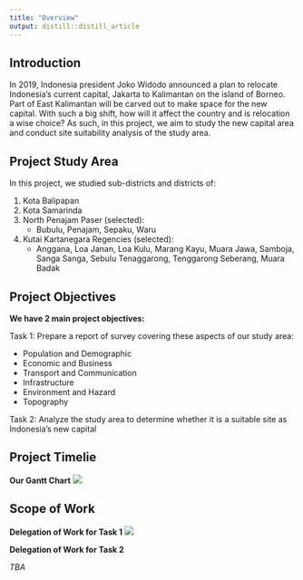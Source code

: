 ```yaml
---
title: "Overview"
output: distill::distill_article
---
```

## Introduction 
In 2019, Indonesia president Joko Widodo announced a plan to relocate Indonesia's current capital, Jakarta to Kalimantan on the island of Borneo. Part of East Kalimantan will be carved out to make space for the new capital. With such a big shift, how will it affect the country and is relocation a wise choice? As such, in this project, we aim to study the new capital area and conduct site suitability analysis of the study area. 

## Project Study Area
In this project, we studied sub-districts and districts of: 

1. Kota Balipapan
2. Kota Samarinda
3. North Penajam Paser (selected):
    * Bubulu, Penajam, Sepaku, Waru
4. Kutai Kartanegara Regencies (selected):
    * Anggana, Loa Janan, Loa Kulu, Marang Kayu, Muara Jawa, Samboja, Sanga Sanga, Sebulu Tenaggarong, Tenggarong Seberang, Muara Badak

## Project Objectives
**We have 2 main project objectives:**

Task 1: Prepare a report of survey covering these aspects of our study area:

   * Population and Demographic
   * Economic and Business
   * Transport and Communication
   * Infrastructure
   * Environment and Hazard
   * Topography
   
Task 2: Analyze the study area to determine whether it is a suitable site as Indonesia's new capital

## Project Timelie
**Our Gantt Chart**
![](img/project timeline.png)

## Scope of Work
**Delegation of Work for Task 1**
![](img/delegationofwork1.png)

**Delegation of Work for Task 2**

*TBA*
